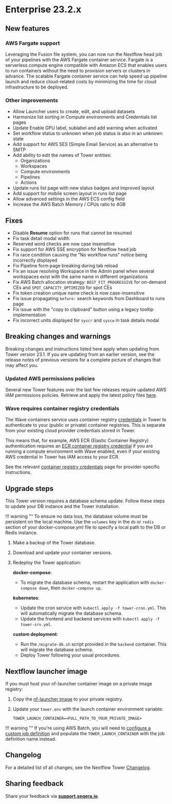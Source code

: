 # Enterprise 23.2.x

## New features

### AWS Fargate support

Leveraging the Fusion file system, you can now run the Nextflow head job of your pipelines with the AWS Fargate container service. Fargate is a serverless compute engine compatible with Amazon ECS that enables users to run containers without the need to provision servers or clusters in advance. The scalable Fargate container service can help speed up pipeline launch and reduce cloud-related costs by minimizing the time for cloud infrastructure to be deployed.

### Other improvements

- Allow Launcher users to create, edit, and upload datasets
- Harmonize list sorting in Compute environments and Credentials list pages
- Update Enable GPU label, sublabel and add warning when activated
- Set workflow status to unknown when job status is also in an unknown state
- Add support for AWS SES (Simple Email Service) as an alternative to SMTP
- Add ability to edit the names of Tower entities:
  - Organizations
  - Workspaces
  - Compute environments
  - Pipelines
  - Actions
- Update runs list page with new status badges and improved layout
- Add support for mobile screen layout in runs list page
- Allow advanced settings in the AWS ECS config field
- Increase the AWS Batch Memory / CPUs ratio to 4GB

## Fixes

- Disable **Resume** option for runs that cannot be resumed
- Fix task detail modal width
- Reserved word checks are now case insensitive
- Fix support for AWS SSE encryption for Nextflow head job
- Fix race condition causing the "No workflow runs" notice being incorrectly displayed
- Fix Pipeline form page breaking during tab reload
- Fix an issue resolving Workspace in the Admin panel when several workspaces exist with the same name in different organizations
- Fix AWS Batch allocation strategy: `BEST_FIT_PROGRESSIVE` for on-demand CEs and `SPOT_CAPACITY_OPTIMIZED` for spot CEs
- Fix token creation unique name check is now case-insensitive
- Fix issue propagating `before:` search keywords from Dashboard to runs page
- Fix issue with the "copy to clipboard" button using a legacy tooltip implementation
- Fix incorrect units displayed for `syscr` and `syscw` in task details modal

## Breaking changes and warnings

Breaking changes and instructions listed here apply when updating from Tower version 23.1. If you are updating from an earlier version, see the release notes of previous versions for a complete picture of changes that may affect you.

### Updated AWS permissions policies

Several new Tower features over the last few releases require updated AWS IAM permissions policies. Retrieve and apply the latest policy files [here](https://github.com/seqeralabs/nf-tower-aws).

### Wave requires container registry credentials

The Wave containers service uses container registry [credentials](../../credentials/overview.mdx) in Tower to authenticate to your (public or private) container registries. This is separate from your existing cloud provider credentials stored in Tower.

This means that, for example, AWS ECR (Elastic Container Registry) authentication requires an [ECR container registry credential](../../credentials/aws_registry_credentials.mdx) if you are running a compute environment with Wave enabled, even if your existing AWS credential in Tower has IAM access to your ECR.

See the relevant [container registry credentials](../../credentials/overview.mdx) page for provider-specific instructions.

## Upgrade steps

This Tower version requires a database schema update. Follow these steps to update your DB instance and the Tower installation.

!!! warning ""
    To ensure no data loss, the database volume must be persistent on the local machine. Use the `volumes` key in the `db` or `redis` section of your docker-compose.yml file to specify a local path to the DB or Redis instance.

1. Make a backup of the Tower database.
2. Download and update your container versions.
3. Redeploy the Tower application:

    **docker-compose**:

      - To migrate the database schema, restart the application with `docker-compose down`, then `docker-compose up`.

    **kubernetes**:

      - Update the cron service with `kubectl apply -f tower-cron.yml`. This will automatically migrate the database schema.
      - Update the frontend and backend services with `kubectl apply -f tower-srv.yml`.

    **custom deployment**:

      - Run the `/migrate-db.sh` script provided in the `backend` container. This will migrate the database schema.
      - Deploy Tower following your usual procedures.

## Nextflow launcher image

If you must host your nf-launcher container image on a private image registry:

1. Copy the [nf-launcher image](https://quay.io/seqeralabs/nf-launcher:j17-23.04.2-up3) to your private registry.
2. Update your `tower.env` with the launch container environment variable:

    `TOWER_LAUNCH_CONTAINER=<FULL_PATH_TO_YOUR_PRIVATE_IMAGE>`

!!! warning ""
    If you're using AWS Batch, you will need to [configure a custom job definition](../advanced-topics/custom-launch-container.mdx) and populate the `TOWER_LAUNCH_CONTAINER` with the job definition name instead.

## Changelog

For a detailed list of all changes, see the Nextflow Tower [Changelog](./changelog.mdx).

## Sharing feedback

Share your feedback via [**support.seqera.io**](https://support.seqera.io).
